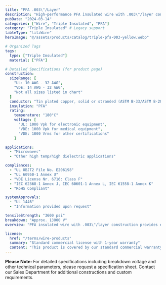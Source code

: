 ```yaml
---
title: "PFA .003\"/Layer"
description: "High-performance PFA insulated wire with .003\"/layer construction, engineered for lower partial discharge and high-temp power supply applications."
pubDate: "2024-03-14"
categories: ["Wire", "Triple Insulated", "PFA"]
category: "Triple Insulated" # Legacy support
tableType: "litzWire"
heroImage: "@/assets/products/catalog/triple-pfa-003-yellow.webp"

# Organized Tags
tags:
  type: ["Triple Insulated"]
  material: ["PFA"]

# Detailed Specifications (for product page)
construction:
  sizeRange: [
    "UL: 10 AWG - 32 AWG",
    "VDE: 14 AWG - 32 AWG",
    "Not all sizes listed in chart"
  ]
  conductor: "Tin plated copper, solid or stranded (ASTM B-33/ASTM B-286). Bare copper and other conductors available."
  insulation: "PFA"
  rating:
    temperature: "180°C"
    voltage: [
      "UL: 1000 Vpk for electronic equipment",
      "VDE: 1000 Vpk for medical equipment",
      "VDE: 1000 Vrms for other certifications"
    ]

applications:
  - "Microwaves"
  - "Other high temp/high dielectric applications"

compliances:
  - "UL OBJT2 File No. E206198"
  - "UL 60950-1 Annex U"
  - "VDE License Nr. 6716: Class F"
  - "IEC 62368-1 Annex J, IEC 60601-1 Annex L, IEC 61558-1 Annex K"
  - "RoHS Compliant"

systemApprovals:
  - "UL 1446"
  - "Information provided upon request"

tensileStrength: "3600 psi"
breakdown: "Approx. 13000 V"
overview: "PFA insulated wire with .003\"/layer construction provides excellent chemical resistance and superior electrical properties. This triple-insulated wire is specifically engineered for microwave applications and other high temperature/high dielectric requirements."

license:
  href: "/terms/wire-products"
  summary: "Standard commercial license with 1-year warranty"
  content: "This product is covered by our standard commercial warranty for a period of one year from the date of purchase. The warranty covers manufacturing defects and material failures under normal use conditions. Custom modifications or applications outside the specified parameters may void the warranty."
---
```



<TripleInsulatedTable client:load />

**Please Note:** For detailed specifications including breakdown voltage and other technical parameters, please request a specification sheet. Contact our Sales Department for additional constructions and custom requirements. 